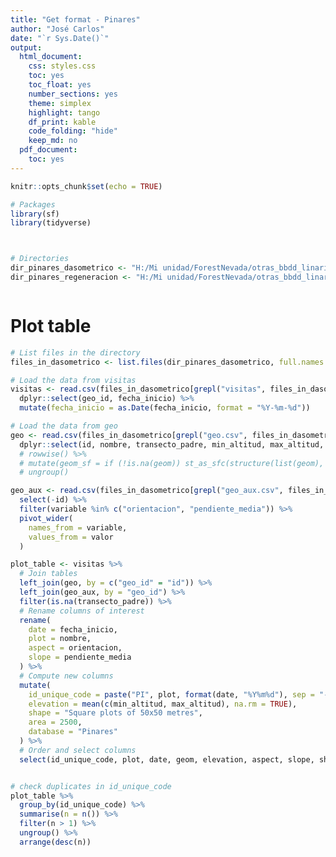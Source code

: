 ```yaml
---
title: "Get format - Pinares"
author: "José Carlos"
date: "`r Sys.Date()`"
output:
  html_document:
    css: styles.css
    toc: yes
    toc_float: yes
    number_sections: yes
    theme: simplex
    highlight: tango
    df_print: kable
    code_folding: "hide"
    keep_md: no
  pdf_document:
    toc: yes
---
```


```r
knitr::opts_chunk$set(echo = TRUE)

# Packages
library(sf)
library(tidyverse)



# Directories
dir_pinares_dasometrico <- "H:/Mi unidad/ForestNevada/otras_bbdd_linaria/pinares_dasometrico"
dir_pinares_regeneracion <- "H:/Mi unidad/ForestNevada/otras_bbdd_linaria/pinares_regeneracion"
```


```r




```



# Plot table

```r
# List files in the directory
files_in_dasometrico <- list.files(dir_pinares_dasometrico, full.names = TRUE, pattern = ".csv")

# Load the data from visitas
visitas <- read.csv(files_in_dasometrico[grepl("visitas", files_in_dasometrico)]) %>% 
  dplyr::select(geo_id, fecha_inicio) %>% 
  mutate(fecha_inicio = as.Date(fecha_inicio, format = "%Y-%m-%d"))

# Load the data from geo
geo <- read.csv(files_in_dasometrico[grepl("geo.csv", files_in_dasometrico)], na.strings = "NULL") %>%
  dplyr::select(id, nombre, transecto_padre, min_altitud, max_altitud, geom)
  # rowwise() %>%
  # mutate(geom_sf = if (!is.na(geom)) st_as_sfc(structure(list(geom), class = "WKB"), EWKB = TRUE) else NA) %>%
  # ungroup()

geo_aux <- read.csv(files_in_dasometrico[grepl("geo_aux.csv", files_in_dasometrico)], na.strings = "NULL") %>% 
  select(-id) %>% 
  filter(variable %in% c("orientacion", "pendiente_media")) %>% 
  pivot_wider(
    names_from = variable,
    values_from = valor
  ) 

plot_table <- visitas %>% 
  # Join tables
  left_join(geo, by = c("geo_id" = "id")) %>% 
  left_join(geo_aux, by = "geo_id") %>% 
  filter(is.na(transecto_padre)) %>%
  # Rename columns of interest
  rename(
    date = fecha_inicio,
    plot = nombre,
    aspect = orientacion,
    slope = pendiente_media
  ) %>%
  # Compute new columns
  mutate(
    id_unique_code = paste("PI", plot, format(date, "%Y%m%d"), sep = "-"),
    elevation = mean(c(min_altitud, max_altitud), na.rm = TRUE),
    shape = "Square plots of 50x50 metres",
    area = 2500,
    database = "Pinares"
  ) %>% 
  # Order and select columns
  select(id_unique_code, plot, date, geom, elevation, aspect, slope, shape, area, database)


# check duplicates in id_unique_code
plot_table %>% 
  group_by(id_unique_code) %>% 
  summarise(n = n()) %>% 
  filter(n > 1) %>% 
  ungroup() %>% 
  arrange(desc(n))

```
